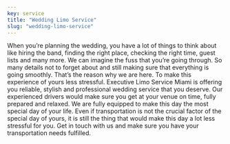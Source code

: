 ```yaml
---
key: service
title: "Wedding Limo Service"
slug: "wedding-limo-service"
---
```


When you’re planning the wedding, you have a lot of things to think about like hiring the band, finding the right place, 
checking the right time, guest lists and many more. We can imagine the fuss that you’re going through. So many details not to 
forget about and still making sure that everything is going smoothly. That’s the reason why we are here. To make this experience of yours 
less stressful. Executive Limo Service Miami is offering you reliable, stylish and professional wedding service that you deserve. 
Our experienced drivers would make sure you get at your venue on time, fully prepared and relaxed. We are fully equipped to 
make this day the most special day of your life. Even if transportation is not the crucial factor of the special day of yours, 
it is still the thing that would make this day a lot less stressful for you. Get in touch with us and make sure you have your transportation 
needs fulfilled.
